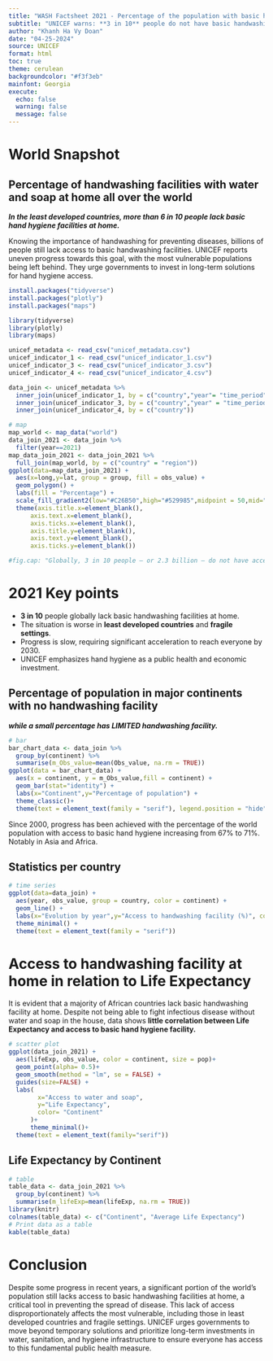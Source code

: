 ```yaml
---
title: "WASH Factsheet 2021 - Percentage of the population with basic handwashing facility with water and soap at home"
subtitle: "UNICEF warns: **3 in 10** people do not have basic handwashing facility with water and soap at home"
author: "Khanh Ha Vy Doan"
date: "04-25-2024"
source: UNICEF
format: html
toc: true
theme: cerulean
backgroundcolor: "#f3f3eb"
mainfont: Georgia
execute:
  echo: false
  warning: false
  message: false
---
```


# World Snapshot 

## Percentage of handwashing facilities with water and soap at home all over the world 

***In the least developed countries, more than 6 in 10 people lack basic hand hygiene facilities at home.***

Knowing the importance of handwashing for preventing diseases, billions of people still lack access to basic handwashing facilities. UNICEF reports uneven progress towards this goal, with the most vulnerable populations being left behind. They urge governments to invest in long-term solutions for hand hygiene access.

```r
install.packages("tidyverse")
install.packages("plotly")
install.packages("maps")

library(tidyverse)
library(plotly)
library(maps)

unicef_metadata <- read_csv("unicef_metadata.csv")
unicef_indicator_1 <- read_csv("unicef_indicator_1.csv")
unicef_indicator_3 <- read_csv("unicef_indicator_3.csv")
unicef_indicator_4 <- read_csv("unicef_indicator_4.csv")

data_join <- unicef_metadata %>%
  inner_join(unicef_indicator_1, by = c("country","year"= "time_period")) %>%
  inner_join(unicef_indicator_3, by = c("country","year" = "time_period")) %>%
  inner_join(unicef_indicator_4, by = c("country"))

# map
map_world <- map_data("world")
data_join_2021 <- data_join %>%
  filter(year==2021)
map_data_join_2021 <- data_join_2021 %>%
  full_join(map_world, by = c("country" = "region"))
ggplot(data=map_data_join_2021) +
  aes(x=long,y=lat, group = group, fill = obs_value) +
  geom_polygon() +
  labs(fill = "Percentage") +
  scale_fill_gradient2(low="#C26B50",high="#529985",midpoint = 50,mid="#DBCE47") +
  theme(axis.title.x=element_blank(),
      axis.text.x=element_blank(),
      axis.ticks.x=element_blank(), 
      axis.title.y=element_blank(),
      axis.text.y=element_blank(),
      axis.ticks.y=element_blank())

#fig.cap: "Globally, 3 in 10 people – or 2.3 billion – do not have access to basic handwashing facilities with water and soap at home. In conflict-affected, fragile, and refugee settings, 1 in 5 people do not have any hand hygiene facility at home."
```

# 2021 Key points

-   **3 in 10** people globally lack basic handwashing facilities at home.
-   The situation is worse in **least developed countries** and **fragile settings**.
-   Progress is slow, requiring significant acceleration to reach everyone by 2030.
-   UNICEF emphasizes hand hygiene as a public health and economic investment.

## Percentage of population in major continents with no handwashing facility

***while a small percentage has LIMITED handwashing facility.***

```r
# bar
bar_chart_data <- data_join %>%
  group_by(continent) %>%
  summarise(m_Obs_value=mean(Obs_value, na.rm = TRUE))
ggplot(data = bar_chart_data) +
  aes(x = continent, y = m_Obs_value,fill = continent) +
  geom_bar(stat="identity") +
  labs(x="Continent",y="Percentage of population") +
  theme_classic()+
  theme(text = element_text(family = "serif"), legend.position = "hide")
```

Since 2000, progress has been achieved with the percentage of the world population with access to basic hand hygiene increasing from 67% to 71%. Notably in Asia and Africa.

## Statistics per country

```r
# time series
ggplot(data=data_join) +
  aes(year, obs_value, group = country, color = continent) + 
  geom_line() +
  labs(x="Evolution by year",y="Access to handwashing facility (%)", color = "Continent") +
  theme_minimal() +
  theme(text = element_text(family = "serif"))
```

# Access to handwashing facility at home in relation to Life Expectancy 

It is evident that a majority of African countries lack basic handwashing facility at home. Despite not being able to fight infectious disease without water and soap in the house, data shows **little correlation between Life Expectancy and access to basic hand hygiene facility.**

```r
# scatter plot
ggplot(data_join_2021) +
  aes(lifeExp, obs_value, color = continent, size = pop)+
  geom_point(alpha= 0.5)+
  geom_smooth(method = "lm", se = FALSE) +
  guides(size=FALSE) +
  labs(
        x="Access to water and soap",
        y="Life Expectancy",
        color= "Continent"
      )+
      theme_minimal()+
  theme(text = element_text(family="serif"))
```

## Life Expectancy by Continent

```r
# table
table_data <- data_join_2021 %>%
  group_by(continent) %>%
  summarise(m_lifeExp=mean(lifeExp, na.rm = TRUE))
library(knitr)
colnames(table_data) <- c("Continent", "Average Life Expectancy")
# Print data as a table
kable(table_data)
```

# Conclusion 

Despite some progress in recent years, a significant portion of the world's population still lacks access to basic handwashing facilities at home, a critical tool in preventing the spread of disease. This lack of access disproportionately affects the most vulnerable, including those in least developed countries and fragile settings. UNICEF urges governments to move beyond temporary solutions and prioritize long-term investments in water, sanitation, and hygiene infrastructure to ensure everyone has access to this fundamental public health measure.

